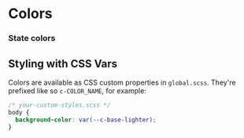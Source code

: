 
<Meta title="Colors" />

# Colors

<ColorPalette>
  <ColorItem
    title="Base"
    subtitle="Grayscale colors"
    colors={{
      White: "#FFFFFF",
      "Base lightest": "#FCFCFC",
      "Base lighter": "#F9F9F9",
      "Base light": "#F6F6F6",
      Base: "#F3F3F3",
      "Base dark": "#E6E6E6",
      "Base darker": "#ADADAD",
      "Base darkest": "#2E2E2E",
      Black: "#000",
    }}
  />
  <ColorItem
    title="Primary"
    colors={{
      Primary: "#162D6A",
      "Primary Alt": "#7D0096",
    }}
  />
  <ColorItem
    title="Accent"
    colors={{
      Cool: "#BEE9F7",
      "Cool Alt": "#05C5BC",
      Vivid: "#DEEC1C",
      Warm: "#FDA307",
      "Warm Alt": "#E02F00",
      "Warm Dark": "#55052A",
    }}
  />
</ColorPalette>

### State colors

<ColorPalette>
  <ColorItem
    title="Info"
    subtitle="Informational states"
    colors={{
      Info: "#BEE9F7",
      "Info Dark": "#97D5EA",
      "Info Darker": "#57B8DC",
    }}
  />
  <ColorItem
    title="Warning"
    colors={{
      Warning: "#FACE00",
    }}
  />
  <ColorItem
    title="Error"
    colors={{
      Error: "#D04901",
    }}
  />
  <ColorItem
    title="Urgent"
    colors={{
      Urgent: "#792312",
    }}
  />
</ColorPalette>

## Styling with CSS Vars

Colors are available as CSS custom properties in `global.scss`. They're prefixed like so `c-COLOR_NAME`, for example:

```css
/* your-custom-styles.scss */
body {
  background-color: var(--c-base-lighter);
}
```
